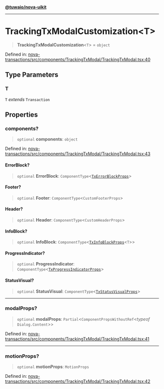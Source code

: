 [**@tuwaio/nova-uikit**](../../../README.md)

***

# TrackingTxModalCustomization\<T\>

> **TrackingTxModalCustomization**\<`T`\> = `object`

Defined in: [nova-transactions/src/components/TrackingTxModal/TrackingTxModal.tsx:40](https://github.com/TuwaIO/nova-uikit/blob/3a29637d28cc67faffd032c30ad65c599c55d8fe/packages/nova-transactions/src/components/TrackingTxModal/TrackingTxModal.tsx#L40)

## Type Parameters

### T

`T` *extends* `Transaction`

## Properties

### components?

> `optional` **components**: `object`

Defined in: [nova-transactions/src/components/TrackingTxModal/TrackingTxModal.tsx:43](https://github.com/TuwaIO/nova-uikit/blob/3a29637d28cc67faffd032c30ad65c599c55d8fe/packages/nova-transactions/src/components/TrackingTxModal/TrackingTxModal.tsx#L43)

#### ErrorBlock?

> `optional` **ErrorBlock**: `ComponentType`\<[`TxErrorBlockProps`](TxErrorBlockProps.md)\>

#### Footer?

> `optional` **Footer**: `ComponentType`\<`CustomFooterProps`\>

#### Header?

> `optional` **Header**: `ComponentType`\<`CustomHeaderProps`\>

#### InfoBlock?

> `optional` **InfoBlock**: `ComponentType`\<[`TxInfoBlockProps`](TxInfoBlockProps.md)\<`T`\>\>

#### ProgressIndicator?

> `optional` **ProgressIndicator**: `ComponentType`\<[`TxProgressIndicatorProps`](../interfaces/TxProgressIndicatorProps.md)\>

#### StatusVisual?

> `optional` **StatusVisual**: `ComponentType`\<[`TxStatusVisualProps`](TxStatusVisualProps.md)\>

***

### modalProps?

> `optional` **modalProps**: `Partial`\<`ComponentPropsWithoutRef`\<*typeof* `Dialog.Content`\>\>

Defined in: [nova-transactions/src/components/TrackingTxModal/TrackingTxModal.tsx:41](https://github.com/TuwaIO/nova-uikit/blob/3a29637d28cc67faffd032c30ad65c599c55d8fe/packages/nova-transactions/src/components/TrackingTxModal/TrackingTxModal.tsx#L41)

***

### motionProps?

> `optional` **motionProps**: `MotionProps`

Defined in: [nova-transactions/src/components/TrackingTxModal/TrackingTxModal.tsx:42](https://github.com/TuwaIO/nova-uikit/blob/3a29637d28cc67faffd032c30ad65c599c55d8fe/packages/nova-transactions/src/components/TrackingTxModal/TrackingTxModal.tsx#L42)
